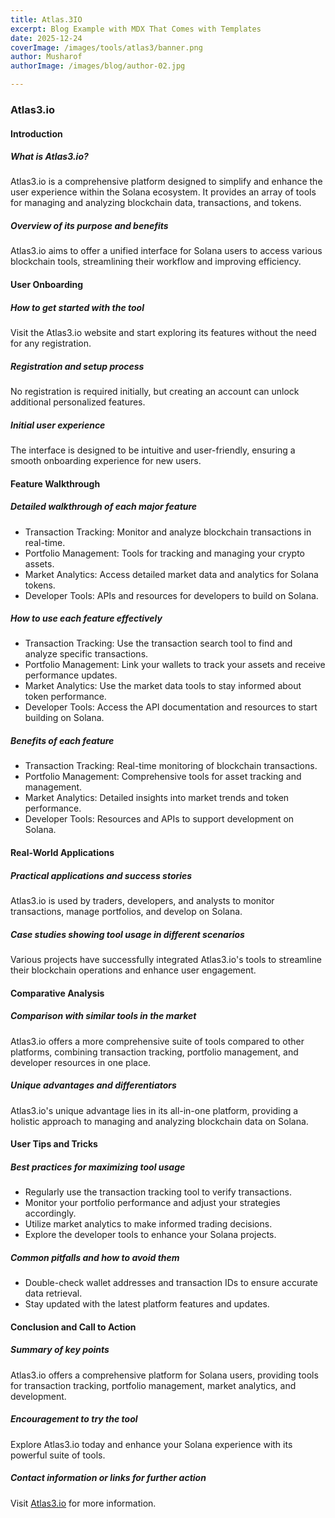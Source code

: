 ```yaml
---
title: Atlas.3IO
excerpt: Blog Example with MDX That Comes with Templates
date: 2025-12-24
coverImage: /images/tools/atlas3/banner.png
author: Musharof
authorImage: /images/blog/author-02.jpg

---
```

### Atlas3.io

#### Introduction

##### What is Atlas3.io?

Atlas3.io is a comprehensive platform designed to simplify and enhance the user experience within the Solana ecosystem. It provides an array of tools for managing and analyzing blockchain data, transactions, and tokens.

##### Overview of its purpose and benefits

Atlas3.io aims to offer a unified interface for Solana users to access various blockchain tools, streamlining their workflow and improving efficiency.

#### User Onboarding

##### How to get started with the tool

Visit the Atlas3.io website and start exploring its features without the need for any registration.

##### Registration and setup process

No registration is required initially, but creating an account can unlock additional personalized features.

##### Initial user experience

The interface is designed to be intuitive and user-friendly, ensuring a smooth onboarding experience for new users.

#### Feature Walkthrough

##### Detailed walkthrough of each major feature

-   Transaction Tracking: Monitor and analyze blockchain transactions in real-time.
-   Portfolio Management: Tools for tracking and managing your crypto assets.
-   Market Analytics: Access detailed market data and analytics for Solana tokens.
-   Developer Tools: APIs and resources for developers to build on Solana.

##### How to use each feature effectively

-   Transaction Tracking: Use the transaction search tool to find and analyze specific transactions.
-   Portfolio Management: Link your wallets to track your assets and receive performance updates.
-   Market Analytics: Use the market data tools to stay informed about token performance.
-   Developer Tools: Access the API documentation and resources to start building on Solana.

##### Benefits of each feature

-   Transaction Tracking: Real-time monitoring of blockchain transactions.
-   Portfolio Management: Comprehensive tools for asset tracking and management.
-   Market Analytics: Detailed insights into market trends and token performance.
-   Developer Tools: Resources and APIs to support development on Solana.

#### Real-World Applications

##### Practical applications and success stories

Atlas3.io is used by traders, developers, and analysts to monitor transactions, manage portfolios, and develop on Solana.

##### Case studies showing tool usage in different scenarios

Various projects have successfully integrated Atlas3.io's tools to streamline their blockchain operations and enhance user engagement.

#### Comparative Analysis

##### Comparison with similar tools in the market

Atlas3.io offers a more comprehensive suite of tools compared to other platforms, combining transaction tracking, portfolio management, and developer resources in one place.

##### Unique advantages and differentiators

Atlas3.io's unique advantage lies in its all-in-one platform, providing a holistic approach to managing and analyzing blockchain data on Solana.

#### User Tips and Tricks

##### Best practices for maximizing tool usage

-   Regularly use the transaction tracking tool to verify transactions.
-   Monitor your portfolio performance and adjust your strategies accordingly.
-   Utilize market analytics to make informed trading decisions.
-   Explore the developer tools to enhance your Solana projects.

##### Common pitfalls and how to avoid them

-   Double-check wallet addresses and transaction IDs to ensure accurate data retrieval.
-   Stay updated with the latest platform features and updates.

#### Conclusion and Call to Action

##### Summary of key points

Atlas3.io offers a comprehensive platform for Solana users, providing tools for transaction tracking, portfolio management, market analytics, and development.

##### Encouragement to try the tool

Explore Atlas3.io today and enhance your Solana experience with its powerful suite of tools.

##### Contact information or links for further action

Visit [Atlas3.io](https://atlas3.io/?utm_source=solanabox&utm_medium=referral&utm_campaign=website_follow) for more information.